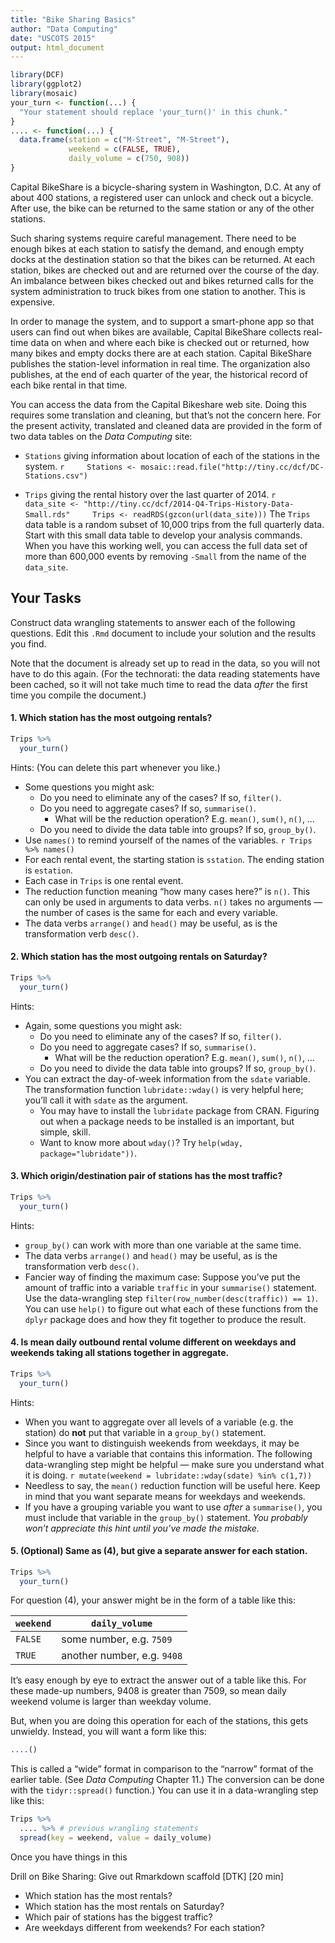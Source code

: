 ```yaml
---
title: "Bike Sharing Basics"
author: "Data Computing"
date: "USCOTS 2015"
output: html_document
---
```


```r
library(DCF)
library(ggplot2)
library(mosaic)
your_turn <- function(...) {
  "Your statement should replace 'your_turn()' in this chunk."
}
.... <- function(...) {
  data.frame(station = c("M-Street", "M-Street"), 
             weekend = c(FALSE, TRUE), 
             daily_volume = c(750, 908))
}
```

Capital BikeShare is a bicycle-sharing system in Washington, D.C.  At any of about 400 stations, a registered user can unlock and check out a bicycle.  After use, the bike can be returned to the same station or any of the other stations.

Such sharing systems require careful management.  There need to be enough bikes at each station to satisfy the demand, and enough empty docks at the destination station so that the bikes can be returned.  At each station, bikes are checked out and are returned over the course of the day.  An imbalance between bikes checked out and bikes returned calls for the system administration to truck bikes from one station to another.  This is expensive.

In order to manage the system, and to support a smart-phone app so that users can find out when bikes are available, Capital BikeShare collects real-time data on when and where each bike is checked out or returned, how many bikes and empty docks there are at each station. Capital BikeShare publishes the station-level information in real time.  The organization also publishes, at the end of each quarter of the year, the historical record of each bike rental in that time.

You can access the data from the Capital Bikeshare web site. Doing this requires some translation and cleaning, but that's not the concern here. For the present activity, translated and cleaned data are provided in the form of two data tables on the *Data Computing* site: 

* `Stations` giving information about location of each of the stations in the system.
    ```r
    Stations <- mosaic::read.file("http://tiny.cc/dcf/DC-Stations.csv")
    ```

* `Trips` giving the rental history over the last quarter of 2014.
    ```r
    data_site <- "http://tiny.cc/dcf/2014-Q4-Trips-History-Data-Small.rds"
    Trips <- readRDS(gzcon(url(data_site)))
    ```
    The `Trips` data table is a random subset of 10,000 trips from the full quarterly data.  Start with this small data table to develop your analysis commands.  When you have this working well, you can access the full data set of more than 600,000 events by removing `-Small` from the name of the `data_site`.
    
## Your Tasks


Construct data wrangling statements to answer each of the following questions.  Edit this `.Rmd` document to include your solution and the results you find.  

Note that the document is already set up to read in the data, so you will not have to do this again.  (For the technorati: the data reading statements have been cached, so it will not take much time to read the data *after* the first time you compile the document.)

#### **1.** Which station has the most outgoing rentals?

```r
Trips %>%
  your_turn()
```

Hints: (You can delete this part whenever you like.)

* Some questions you might ask:
    * Do you need to eliminate any of the cases? If so, `filter()`.
    * Do you need to aggregate cases? If so, `summarise()`.
        * What will be the reduction operation? E.g. `mean()`, `sum()`, `n()`, ...
    * Do you need to divide the data table into groups?  If so, `group_by()`.
* Use `names()` to remind yourself of the names of the variables.
    ```r
Trips %>% names()
```
* For each rental event, the starting station is `sstation`. The ending station is `estation`.
* Each case in `Trips` is one rental event.
* The reduction function meaning "how many cases here?" is `n()`.  This can only be used in arguments to data verbs. `n()` takes no arguments --- the number of cases is the same for each and every variable.
* The data verbs `arrange()` and `head()` may be useful, as is the transformation verb `desc()`.

#### **2.** Which station has the most outgoing rentals on Saturday?

```r
Trips %>% 
  your_turn()
```

Hints:

* Again, some questions you might ask:
    * Do you need to eliminate any of the cases? If so, `filter()`.
    * Do you need to aggregate cases? If so, `summarise()`.
        * What will be the reduction operation? E.g. `mean()`, `sum()`, `n()`, ...
    * Do you need to divide the data table into groups?  If so, `group_by()`.

* You can extract the day-of-week information from the `sdate` variable.  The transformation function `lubridate::wday()` is very helpful here; you'll call it with `sdate` as the argument.
    * You may have to install the `lubridate` package from CRAN.  Figuring out when a package needs to be installed is an important, but simple, skill. 
    * Want to know more about `wday()`?  Try `help(wday, package="lubridate"))`.

#### **3.** Which origin/destination pair of stations has the most traffic?

```r
Trips %>% 
  your_turn()
```

Hints:

* `group_by()` can work with more than one variable at the same time.
* The data verbs `arrange()` and `head()` may be useful, as is the transformation verb `desc()`.
* Fancier way of finding the maximum case: Suppose you've put the amount of traffic into a variable `traffic` in your `summarise()` statement.  Use the data-wrangling step `filter(row_number(desc(traffic)) == 1)`. You can use `help()` to figure out what each of these functions from the `dplyr` package does and how they fit together to produce the result.

#### **4.** Is mean daily outbound rental volume different on weekdays and weekends taking all stations together in aggregate. 

```r
Trips %>% 
  your_turn()
```

Hints:

* When you want to aggregate over all levels of a variable (e.g. the station) do **not** put that variable in a `group_by()` statement.
* Since you want to distinguish weekends from weekdays, it may be helpful to have a variable that contains this information.  The following data-wrangling step might be helpful --- make sure you understand what it is doing.
    ```r
mutate(weekend = lubridate::wday(sdate) %in% c(1,7)) 
```
* Needless to say, the `mean()` reduction function will be useful here. Keep in mind that you want separate means for weekdays and weekends.
* If you have a grouping variable you want to use *after* a `summarise()`, you must include that variable in the `group_by()` statement. *You probably won't appreciate this hint until you've made the mistake.*
    
#### **5.** (Optional) Same as (4), but give a separate answer for each station.

```r
Trips %>% 
  your_turn()
```

For question (4), your answer might be in the form of a table like this:

`weekend` | `daily_volume`
----------|--------------
`FALSE`   | some number, e.g. `7509`
`TRUE`    | another number, e.g. `9408`

It's easy enough by eye to extract the answer out of a table like this.  For these made-up numbers, 9408 is greater than 7509, so mean daily weekend volume is larger than weekday volume.

But, when you are doing this operation for each of the stations, this gets unwieldy.  Instead, you will want a form like this:

```r
....()
```

This is called a "wide" format in comparison to the "narrow" format of the earlier table.  (See *Data Computing* Chapter 11.)  The conversion can be done with the `tidyr::spread()` function.) You can use it in a data-wrangling step like this:

```r
Trips %>%
  .... %>% # previous wrangling statements
  spread(key = weekend, value = daily_volume)
```

Once you have things in this

Drill on Bike Sharing: Give out Rmarkdown scaffold [DTK] [20 min]

* Which station has the most rentals?
* Which station has the most rentals on Saturday?
* Which pair of stations has the biggest traffic?
* Are weekdays different from weekends?  For each station?
